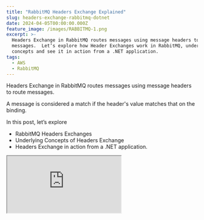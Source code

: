 ```yaml
---
title: "RabbitMQ Headers Exchange Explained"
slug: headers-exchange-rabbitmq-dotnet
date: 2024-04-05T00:00:00.000Z
feature_image: /images/RABBITMQ-1.png
excerpt: >-
  Headers Exchange in RabbitMQ routes messages using message headers to route
  messages.  Let’s explore how Header Exchanges work in RabbitMQ, underlying
  concepts and see it in action from a .NET application.
tags:
  - AWS
  - RabbitMQ
---
```

Headers Exchange in RabbitMQ routes messages using message headers to route messages.

A message is considered a match if the header's value matches that on the binding.

In this post, let’s explore

-   RabbitMQ Headers Exchanges
-   Underlying Concepts of Headers Exchange
-   Headers Exchange in action from a .NET application.

<iframe src="https://www.youtube.com/embed/2x2nHN8V0cg?feature=oembed" />

I use [Amazon MQ](https://aws.amazon.com/amazon-mq/?ref=rahulpnath.com), a managed message broker service that supports ActiveMQ and RabbitMQ engine types, to host my RabbitMQ instance. However, you can use [one of the various options that RabbitMQ provides](https://www.rabbitmq.com/download.html?ref=rahulpnath.com) to host your instance.

_This article is sponsored by AWS and is part of my_ [_RabbitMQ Series_](/blog/tag/rabbitmq/)_._

## What is a RabbitMQ Headers Exchange?

Headers Exchange in RabbitMQ uses message header attributes to route messages.

Since a message can contain more than one header value, Headers Exchange supports routing on multiple attributes.

> _Headers Exchange is referred to as a 'Direct Exchange on steroids'_

With Headers Exchange, we are not limited to one routing key but use multiple header keys to specify the binding.

When a message is sent, the Sender also populates header attributes.

<Figure src="/images/image.png" caption="Sender specifies the header attributes and associated values when sending messages to the Exchange." />

_The headers property is a key/value table allowing user-defined keys and values._

The Receiver sets up the Queue and the associated Bindings on the Queue.

### Any or All Match on Header Attributes

The Binding can be set up to match all or any one of the Header attributes on the message. This means that the message is considered a match only when all the header attributes are an exact match or any one of the attributes matches.

![](/images/image-1.png)

x-match binding argument specifies whether all header attributes must match or any one of the header attributes must match.

The `x-match` attribute on the Binding is used to specify this.

-   all → matches all header values
-   any → matches any one header value

### Message Routing in RabbitMQ Headers Exchange

When a message is sent to the Headers exchange it inspects the header attributes on the message and that on the binding to decide which Queues to send a copy of the message to.

Depending on the `x-match` binding attribute, it either compares all the header attributes and any one of the attributes to create a match.

![](/images/image-2.png)

In the above scenario, the message has two header attributes `location` and `temperature` with values of 'sydney' and 25.

Since the first binding (from the left) has an `x-match` value set to `all` and the `location` and `temperature` header values specified match that on the message it gets sent to that queue.

The second binding (middle one) has an `x-match` set to `all` and only one header, `location` specified with a value of `brisbane`. Since it does not match with that on the message, that queue does not receive a copy of the message.

The third binding has the `x-match` of `any` and has the `location` set to 'brisbane' and the `temperature` to 25. In this case, since one of the headers, `temperature`, matches that on the message, a copy of the message is sent to the queue.

## RabbitMQ Headers Exchange From .NET

We will use a NuGet package, [RabbitMQ.Client](https://www.nuget.org/packages/RabbitMQ.Client?ref=rahulpnath.com), to connect and send/receive messages from RabbitMQ.

If you are new to building RabbitMQ from .NET applications, check out the Getting Started article below.

<BlogLink
  href="/blog/amazon-mq-rabbitmq-dotnet/"
  title="Amazon MQ RabbitMQ: A Reliable Messaging Solution for Your .NET Projects"
  description="RabbitMQ is a powerful open-source message broker facilitating communication between systems or applications. Let’s learn how to get started using RabbitMQ on Amazon MQ from .NET application."
  authorImage="/images/logo-512x512.png"
  authorName="Rahul Nath"
  authorTitle="Rahul Pulikkot Nath"
  featureImage="/images/rabbit-mq-dotnet.png"
/>

### Create and Send Messages to Headers Exchange From .NET

Exchanges are created using the Channel.

The `ExchangeDeclare` the method takes in an exchange name and its type. Below is an example of creating a RabbitMQ Headers Exchange in .NET.

```csharp
var factory = new ConnectionFactory()
{
    Uri = new Uri("YOUR RABBIT INSTANCE URI"),
    Port = 5671,
    UserName = "<USERNAME FROM CONFIGURATION FILE>",
    Password = "<PASSWORD FROM CONFIGURATION FILE>"
};

using var connection = factory.CreateConnection();
using var channel = connection.CreateModel();

var exchangeName = "weather_headers";
channel.ExchangeDeclare(exchangeName, ExchangeType.Headers);

```

When sending a message, the sender specifies the Exchange, message body, and message headers.

```csharp
var basicProps = channel.CreateBasicProperties();
basicProps.Headers = new Dictionary<string, object>()
{
    {"location", location},
    {"temperature", temperature}
};
channel.BasicPublish(exchangeName, routingKey, basicProps, body);

```

The above code uses the `CreateBasicProperties` method on the channel to construct the instance to add in the Headers.

The `routingKey` is ignored in the case of Headers Exchange. You can pass that as an empty string.

### Set up Binding on RabbitMQ Headers Exchange From .NET

Messages are routed to Queues from Exchanges using the Binding information.

To create a Queue, use the `QueueDeclare` method. It will create a new Queue only if one doesn't exist with the same name.

```csharp
var factory = new ConnectionFactory()
{
    Uri = new Uri("YOUR RABBIT INSTANCE URI"),
    Port = 5671,
    UserName = "<USERNAME FROM CONFIGURATION FILE>",
    Password = "<PASSWORD FROM CONFIGURATION FILE>"
};

using var connection = factory.CreateConnection();
using var channel = connection.CreateModel();

channel.QueueDeclare(queueName, false, false, false, null);

var bindingHeaders = new Dictionary<string, object>()
{
    {"x-match", match},
    {"location", location}
};
if (!string.IsNullOrEmpty(temperature))
    bindingHeaders.Add("temperature", temperature);

channel.QueueBind(queueName, "weather_headers", routingKey:string.Empty, bindingHeaders);

```

The above code sets up the Binding using the `QueeuBind` method on the channel passing in the `queueName`, `exchangeName` and also the binding headers.

Once the Sender and Receiver applications are running, you can see the Exchange and its details in the RabbitMQ Management console.

Below is the snapshot of the `weather_headers` exchange, with three Bindings set up and the associated binding headers set up.

<Figure src="/images/image-3.png" caption="RabbitMQ Management Console showing the Headers Exchange, Queues and Bindings set up." />

You can find the complete source code for this blog post sample [here.](https://github.com/rahulpnath/youtube-samples/tree/main/rabbit-mq/07%20exchange-headers)

